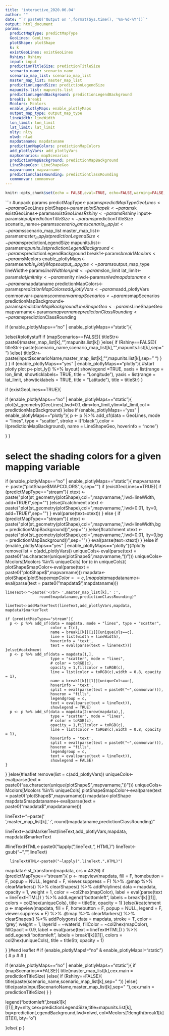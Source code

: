 ```yaml
---
title: 'interactive_2020.06.04'
author: ""
date: "`r paste0('Output on ',format(Sys.time(), '%m-%d-%Y'))`"
output: html_document
params:
  predictMapType: predictMapType
  GeoLines: GeoLines
  plotShape: plotShape
  k: k
  existGeoLines: existGeoLines
  Rshiny: Rshiny
  input: input
  predictionTitleSize: predictionTitleSize
  scenario_name: scenario_name
  scenario_map_list: scenario_map_list
  master_map_list: master_map_list
  predictionLegendSize: predictionLegendSize
  mapunits.list: mapunits.list
  predictionLegendBackground: predictionLegendBackground
  break1: break1
  Mcolors: Mcolors
  enable_plotlyMaps: enable_plotlyMaps
  output_map_type: output_map_type
  lineWidth: lineWidth
  lon_limit: lon_limit
  lat_limit: lat_limit
  nlty: nlty
  nlwd: nlwd
  mapdataname: mapdataname
  predictionMapColors: predictionMapColors
  add_plotlyVars: add_plotlyVars
  mapScenarios: mapScenarios
  predictionMapBackground: predictionMapBackground
  LineShapeGeo: LineShapeGeo
  mapvarname: mapvarname
  predictionClassRounding: predictionClassRounding
  commonvar: commonvar
---
```


```r
knitr::opts_chunk$set(echo = FALSE,eval=TRUE, echo=FALSE,warning=FALSE, message = FALSE)
```

```r
#unpack params
predictMapType<-params$predictMapType
GeoLines<-params$GeoLines
plotShape<-params$plotShape
k<-params$k
existGeoLines<-params$existGeoLines
Rshiny<-params$Rshiny
input<-params$input
predictionTitleSize<-params$predictionTitleSize
scenario_name<-params$scenario_name
scenario_map_list<-params$scenario_map_list
master_map_list<-params$master_map_list
predictionLegendSize<-params$predictionLegendSize
mapunits.list<-params$mapunits.list
predictionLegendBackground<-params$predictionLegendBackground
break1<-params$break1
Mcolors<-params$Mcolors
enable_plotlyMaps<-params$enable_plotlyMaps
output_map_type<-params$output_map_type
lineWidth<-params$lineWidth
lon_limit<-params$lon_limit
lat_limit<-params$lat_limit
nlty<-params$nlty
nlwd<-params$nlwd
mapdataname<-params$mapdataname
predictionMapColors<-params$predictionMapColors
add_plotlyVars<-params$add_plotlyVars
commonvar<-params$commonvar
mapScenarios<-params$mapScenarios
predictionMapBackground<-params$predictionMapBackground
LineShapeGeo<-params$LineShapeGeo
mapvarname<-params$mapvarname
predictionClassRounding<-params$predictionClassRounding

if (enable_plotlyMaps=="no" | enable_plotlyMaps=="static"){
  
}else{#plotlystuff
  if (mapScenarios==FALSE){
    titleStr<-paste0(master_map_list[k],"\n",mapunits.list[k])
  }else{
    if (Rshiny==FALSE){
      titleStr<-paste(scenario_name,scenario_map_list[k],"\n",mapunits.list[k],sep=" ")
    }else{
      titleStr<-paste(input$scenarioName,master_map_list[k],"\n",mapunits.list[k],sep=" ")
    }
  }
}
if (enable_plotlyMaps=="yes" | enable_plotlyMaps=="plotly"){
  #start plotly plot
  p<-plot_ly() %>%
    layout(
      showlegend =TRUE,
      xaxis = list(range = lon_limit,
                   showticklabels= TRUE,
                   title = "Longitude"),
      yaxis = list(range = lat_limit,
                   showticklabels = TRUE,
                   title = "Latitude"),
      title = titleStr)
}

if (existGeoLines==TRUE){
  
  if (enable_plotlyMaps=="no" | enable_plotlyMaps=="static"){
    plot(st_geometry(GeoLines),lwd=0.1,xlim=lon_limit,ylim=lat_limit,col = predictionMapBackground)
  }else if (enable_plotlyMaps=="yes" | enable_plotlyMaps=="plotly"){
    p <- p %>% add_sf(data = GeoLines,  mode = "lines", type = "scatter",
                      stroke = I("black"),color = I(predictionMapBackground),
                      name = LineShapeGeo, hoverinfo = "none")
    
    
    
  }
}




# select the shading colors for a given mapping variable

if (enable_plotlyMaps=="no" | enable_plotlyMaps=="static"){
  mapvarname <- paste("plotShape$MAPCOLORS",k,sep="")
  if (existGeoLines==TRUE){
    if (predictMapType=="stream"){
      xtext <- paste("plot(st_geometry(plotShape),col=",mapvarname,",lwd=lineWidth, add=TRUE)",sep="")
    }else{#catchment
      xtext <- paste("plot(st_geometry(plotShape),col=",mapvarname,",lwd=0.01, lty=0, add=TRUE)",sep="")
    }
    eval(parse(text=xtext))
  } else {
    if (predictMapType=="stream"){
      xtext <- paste("plot(st_geometry(plotShape),col=",mapvarname,",lwd=lineWidth,bg = predictionMapBackground))",sep="")
    }else{#catchment
      xtext <- paste("plot(st_geometry(plotShape),col=",mapvarname,",lwd=0.01, lty=0,bg = predictionMapBackground))",sep="")
    }
    eval(parse(text=xtext))
  }
}else if (enable_plotlyMaps=="yes" | enable_plotlyMaps=="plotly"){#plotly
  remove(list = c(add_plotlyVars))
  uniqueCols<-eval(parse(text = paste0("as.character(unique(plotShape$",mapvarname,"))")))
  uniqueCols<-Mcolors[Mcolors %in% uniqueCols]
  for (c in uniqueCols){
    plotShape$mapColor<-eval(parse(text = paste0("plotShape$",mapvarname)))
    mapdata<-plotShape[plotShape$mapColor==c,]
    mapdata$mapdataname<-eval(parse(text = paste0("mapdata$",mapdataname)))     
    
    lineText<-"~paste('</br> ',master_map_list[k],' :',
                   round(mapdataname,predictionClassRounding)"
    
    lineText<-addMarkerText(lineText,add_plotlyVars,mapdata, mapdata)$markerText
    
    if (predictMapType=="stream"){
      p <- p %>% add_sf(data = mapdata, mode = "lines", type = "scatter",
                        color = I(c),
                        name = break1[k][[1]][uniqueCols==c],
                        line = list(width = lineWidth),
                        hoverinfo = 'text',
                        text = eval(parse(text = lineText)))
    }else{#catchment
      p <- p %>% add_sf(data = mapdata[1,],  
                        type = "scatter", mode = "lines",
                        # color = toRGB(c),
                        opacity = 1,fillcolor = toRGB(c),
                        line = list(color = toRGB(c),width = 0.8, opacity = 1),
                        name = break1[k][[1]][uniqueCols==c],
                        hoverinfo = 'text',
                        split = eval(parse(text = paste0("~",commonvar))),
                        hoveron = "fills",
                        legendgroup = c,
                        text = eval(parse(text = lineText)),
                        showlegend = TRUE)
      p <- p %>% add_sf(data = mapdata[2:nrow(mapdata),],  
                        type = "scatter", mode = "lines",
                        # color = toRGB(c),
                        opacity = 1,fillcolor = toRGB(c),
                        line = list(color = toRGB(c),width = 0.8, opacity = 1),
                        hoverinfo = 'text',
                        split = eval(parse(text = paste0("~",commonvar))),
                        hoveron = "fills",
                        legendgroup = c,
                        text = eval(parse(text = lineText)),
                        showlegend = FALSE)
    }
  }
}else{#leaflet
  remove(list = c(add_plotlyVars))
  uniqueCols<-eval(parse(text = paste0("as.character(unique(plotShape$",mapvarname,"))")))
  uniqueCols<-Mcolors[Mcolors %in% uniqueCols]
  plotShape$mapColor<-eval(parse(text = paste0("plotShape$",mapvarname)))
  mapdata<-plotShape
  mapdata$mapdataname<-eval(parse(text = paste0("mapdata$",mapdataname)))     
  
  lineText<-"~paste('</br> ',master_map_list[k],' :',
                   round(mapdataname,predictionClassRounding)"
  
  lineText<-addMarkerText(lineText,add_plotlyVars,mapdata, mapdata)$markerText

  #lineTextHTML<-paste0("lapply(",lineText,", HTML)")
        lineText<-gsub("~","",lineText)
      
      
      lineTextHTML<-paste0("~lapply(",lineText,",HTML)")
  mapdata<-st_transform(mapdata, crs = 4326)
  if (predictMapType=="stream"){
    p <- mapview(mapdata, fill = F, homebutton = F, popup = NULL, legend = F, viewer.suppress = F) %>% 
      .@map %>% 
      clearMarkers() %>% 
      clearShapes() %>% 
      addPolylines(
        data = mapdata, 
        opacity = 1,
        weight = 1,
        color = ~col2hex(mapColor),
        label = eval(parse(text = lineTextHTML))
      ) %>% 
      addLegend("bottomleft", labels = break1[k][[1]], colors = col2hex(uniqueCols),
                title = titleStr, opacity = 1)
  }else{#catchment
    p <- mapview(mapdata, fill = F, homebutton = F, popup = NULL, legend = F, viewer.suppress = F) %>% 
      .@map %>% 
      clearMarkers() %>% 
      clearShapes() %>% 
      addPolygons(
        data = mapdata, 
        stroke = T, 
        color = 'grey', 
        weight = 1, 
        layerId = ~waterid, 
        fillColor = ~col2hex(mapColor),
        fillOpacit = 0.9,
        label = eval(parse(text = lineTextHTML))
      ) %>% 
      addLegend("bottomleft", labels = break1[k][[1]], colors = col2hex(uniqueCols),
                title = titleStr, opacity = 1)
    
  }
}#end leaflet
# if (enable_plotlyMaps!="no" & enable_plotlyMaps!="static"){
# p
# 
# }


if (enable_plotlyMaps=="no" | enable_plotlyMaps=="static"){
  if (mapScenarios==FALSE){
    title(master_map_list[k],cex.main = predictionTitleSize)
  }else{
    if (Rshiny==FALSE){
      title(paste(scenario_name,scenario_map_list[k],sep=" "))
    }else{
      title(paste(input$scenarioName,master_map_list[k],sep=" "),cex.main = predictionTitleSize) 
    }
  }
  
  
  
  legend("bottomleft",break1[k][[1]],lty=nlty,cex=predictionLegendSize,title=mapunits.list[k],
         bg=predictionLegendBackground,lwd=nlwd, col=Mcolors[1:length(break1[k][[1]])], bty="o")
  
  
  
}else{
  p
}


